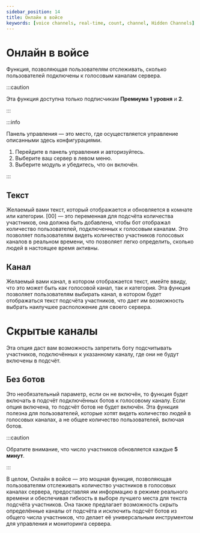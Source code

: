 ```yaml
---
sidebar_position: 14
title: Онлайн в войсе
keywords: [voice channels, real-time, count, channel, Hidden Channels] 
---
```



# Онлайн в войсе

Функция, позволяющая пользователям отслеживать, сколько пользователей подключены к голосовым каналам сервера. 

:::caution 

Эта функция доступна только подписчикам **Премиума 1 уровня** и **2**.

:::

:::info

Панель управления — это место, где осуществляется управление описанными здесь конфигурациями.

1. Перейдите в панель управления и авторизуйтесь. 
2. Выберите ваш сервер в левом меню.
3. Выберите модуль и убедитесь, что он включён. 

:::

## Текст

Желаемый вами текст, который отображается и обновляется в комнате или категории. [00] — это переменная для подсчёта количества участников, она должна быть добавлена, чтобы бот отображал количество пользователей, подключенных к голосовым каналам. Это позволяет пользователям видеть количество участников голосовых каналов в реальном времени, что позволяет легко определить, сколько людей в настоящее время активны.

## Канал

Желаемый вами канал, в котором отображается текст, имейте ввиду, что это может быть как голосовой канал, так и категория. Эта функция позволяет пользователям выбирать канал, в котором будет отображаться текст подсчёта участников, что дает им возможность выбрать наилучшее расположение для своего сервера.

# Скрытые каналы

Эта опция даст вам возможность запретить боту подсчитывать участников, подключённых к указанному каналу, где они не будут включены в подсчёт.

## Без ботов

Это необязательный параметр, если он не включён, то функция будет включать в подсчёт подключённых ботов к голосовому каналу. Если опция включена, то подсчёт ботов не будет включён. Эта функция полезна для пользователей, которые хотят видеть количество людей в голосовых каналах, а не общее количество пользователей, включая ботов.

:::caution 

Обратите внимание, что число участников обновляется каждые **5 минут**.

:::

В целом, Онлайн в войсе — это мощная функция, позволяющая пользователям отслеживать количество участников в голосовых каналах сервера, предоставляя им информацию в режиме реального времени и обеспечивая гибкость в выборе лучшего места для текста подсчёта участников. Она также предлагает возможность скрыть определённые каналы от подсчёта и исключить подсчёт ботов из общего числа участников, что делает её универсальным инструментом для управления и мониторинга сервера.




